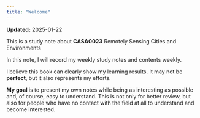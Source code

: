 ```yaml
---
title: "Welcome"
---
```


::: {.metadata}
**Updated:** 2025-01-22
:::


This is a study note about **CASA0023** Remotely Sensing Cities and Environments

In this note, I will record my weekly study notes and contents weekly.

I believe this <span class="text-green">book</span> can clearly show my learning results. 
It may not be **perfect**, but it also represents my efforts.

**My goal** is to present my own notes while being as interesting as possible and, of course, easy to understand.
This is not only for better <span class="text-red">review</span>, but also for people who have no contact with the field at all to understand and become interested.

